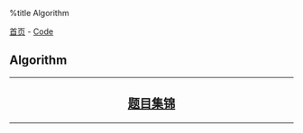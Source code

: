 %title Algorithm

[[../../index|首页]] - [[../index|Code]]
==Algorithm==
----
<center>
<h2>
[[subject/index|题目集锦]]
</h2>
</center>
----

